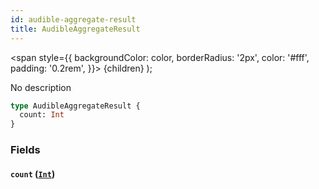 ```yaml
---
id: audible-aggregate-result
title: AudibleAggregateResult
---
```


<span
style={{
      backgroundColor: color,
      borderRadius: '2px',
      color: '#fff',
      padding: '0.2rem',
    }}>
{children}
</span>
);

No description

```graphql
type AudibleAggregateResult {
  count: Int
}
```

### Fields

#### `count` ([`Int`](/docs/schema/scalars/int))
